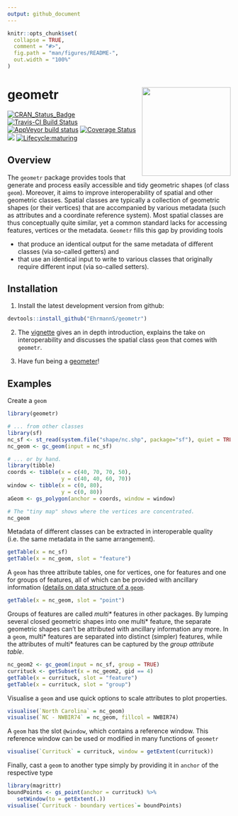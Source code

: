 ```yaml
---
output: github_document
---
```


<!-- README.md is generated from README.Rmd. Please edit that file -->

```r
knitr::opts_chunk$set(
  collapse = TRUE,
  comment = "#>",
  fig.path = "man/figures/README-",
  out.width = "100%"
)
```
# geometr <a href='https://ehrmanns.github.io/geometr/'><img src='man/img/logo.svg' align="right" height="200" /></a>

[![CRAN\_Status\_Badge](http://www.r-pkg.org/badges/version/geometr)](https://cran.r-project.org/package=geometr)
[![Travis-CI Build
Status](https://travis-ci.org/EhrmannS/geometr.svg?branch=master)](https://travis-ci.org/EhrmannS/geometr)
[![AppVeyor build status](https://ci.appveyor.com/api/projects/status/github/EhrmannS/geometr?branch=master&svg=true)](https://ci.appveyor.com/project/EhrmannS/geometr)
[![Coverage
Status](https://img.shields.io/codecov/c/github/EhrmannS/geometr/master.svg)](https://codecov.io/github/EhrmannS/geometr?branch=master)
[![](http://cranlogs.r-pkg.org/badges/grand-total/geometr)](https://cran.r-project.org/package=geometr)
[![Lifecycle:maturing](https://img.shields.io/badge/lifecycle-maturing-blue.svg)](https://www.tidyverse.org/lifecycle/#maturing)

## Overview

The `geometr` package provides tools that generate and process easily accessible and tidy geometric shapes (of class `geom`). Moreover, it aims to improve interoperability of spatial and other geometric classes. Spatial
classes are typically a collection of geometric shapes (or their vertices) that are accompanied by various metadata (such as attributes and a coordinate reference system). Most spatial classes are thus conceptually quite similar, yet a common standard lacks for accessing features, vertices or the metadata. `Geometr` fills this gap by
providing tools

  - that produce an identical output for the same metadata of different classes (via so-called getters) and
  - that use an identical input to write to various classes that originally require different input (via so-called setters).

## Installation

1) Install the latest development version from github:

```r
devtools::install_github("EhrmannS/geometr")
```

2) The [vignette](https://ehrmanns.github.io/geometr/articles/geometr.html) gives an in depth introduction, explains the take on interoperability and discusses the spatial class `geom` that comes with `geometr`.

3) Have fun being a [geometer](https://en.wikipedia.org/wiki/List_of_geometers)\!

## Examples

Create a `geom`

```r
library(geometr)

# ... from other classes
library(sf)
nc_sf <- st_read(system.file("shape/nc.shp", package="sf"), quiet = TRUE)
nc_geom <- gc_geom(input = nc_sf)

# ... or by hand.
library(tibble)
coords <- tibble(x = c(40, 70, 70, 50),
                 y = c(40, 40, 60, 70))
window <- tibble(x = c(0, 80),
                 y = c(0, 80))
aGeom <- gs_polygon(anchor = coords, window = window)

# The "tiny map" shows where the vertices are concentrated.
nc_geom
```

Metadata of different classes can be extracted in interoperable quality (i.e. the same metadata in the same arrangement).

```r
getTable(x = nc_sf)
getTable(x = nc_geom, slot = "feature")
```

A `geom` has three attribute tables, one for vertices, one for features and one for groups of features, all of which can be provided with ancillary information ([details on data structure of a `geom`](https://ehrmanns.github.io/geometr/articles/geometr.html#description-of-the-class-geom).

```r
getTable(x = nc_geom, slot = "point")
```

Groups of features are called *multi\** features in other packages. By lumping several closed geometric shapes into one multi\* feature, the separate geometric shapes can’t be attributed with ancillary information any more. In a `geom`, multi\* features are separated into distinct (simpler) features, while the attributes of multi\* features can be captured by the *group attribute table*.

```r
nc_geom2 <- gc_geom(input = nc_sf, group = TRUE)
currituck <- getSubset(x = nc_geom2, gid == 4)
getTable(x = currituck, slot = "feature")
getTable(x = currituck, slot = "group")
```

Visualise a `geom` and use quick options to scale attributes to plot properties.

```r
visualise(`North Carolina` = nc_geom)
visualise(`NC - NWBIR74` = nc_geom, fillcol = NWBIR74)
```

A `geom` has the slot `@window`, which contains a reference window. This reference window can be used or modified in many functions of `geometr`

```r
visualise(`Currituck` = currituck, window = getExtent(currituck))
```

Finally, cast a `geom` to another type simply by providing it in `anchor` of the respective type

```r
library(magrittr)
boundPoints <- gs_point(anchor = currituck) %>% 
   setWindow(to = getExtent(.))
visualise(`Currituck - boundary vertices`= boundPoints)
```
